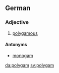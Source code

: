 ==German==

===Adjective===
{{de-adj|-}}

# [[polygamous]]

====Antonyms====
*[[monogam]]

[[da:polygam]]
[[sv:polygam]]